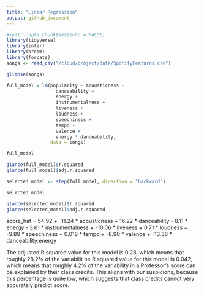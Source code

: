 ```yaml
---
title: "Linear Regression"
output: github_document
---
```



```r
#knitr::opts_chunk$set(echo = FALSE)
library(tidyverse)
library(infer)
library(broom)
library(forcats)
songs <- read_csv("/cloud/project/data/SpotifyFeatures.csv")

glimpse(songs)
```

```r

full_model = lm(popularity ~ acousticness +
                  danceability +
                  energy +
                  instrumentalness +
                  liveness +
                  loudness +
                  speechiness + 
                  tempo + 
                  valence +
                  energy * danceability,
                data = songs)

full_model

glance(full_model)$r.squared
glance(full_model)$adj.r.squared
```


```r

selected_model <- step(full_model, direction = "backward")

selected_model

glance(selected_model)$r.squared
glance(selected_model)$adj.r.squared
```

score_hat = 54.92 + -11.24 * acousticness + 16.22 * danceability - 8.11 * energy - 3.61 * instrumentalness + -10.06 * liveness + 0.71 * loudness + -9.89 * speechiness + 0.018 * tempo + -8.90 * valence + -13.36 * danceability:energy

The adjusted R squared value for this model is 0.28, which means that roughly 28.2% of the variabilit 
he R squared value for this model is 0.042, which means that roughly 4.2% of the variability in a Professor’s score can be explained by their class credits. This aligns with our suspicions, because this percentage is quite low, which suggests that class credits cannot very accurately predict score.